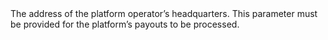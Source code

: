   

  
<ResponseField name="HeadquartersAddress" type="object" default="">    
The address of the platform operator’s headquarters. This parameter must be provided for the platform’s payouts to be processed.   

<Expandable title="properties"><AddressLine1Response />  
<AddressLine2Response />  
<CityResponse />  
<RegionResponse />  
<PostalCodeResponse />  
<CountryResponse />  
  

</Expandable> 
</ResponseField>